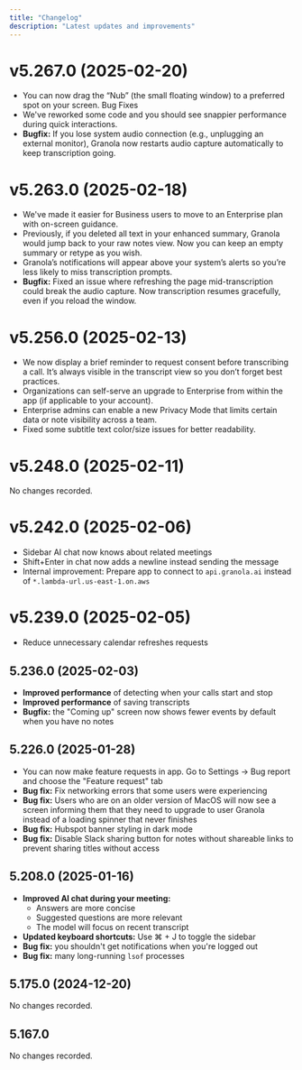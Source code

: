 ```yaml
---
title: "Changelog"
description: "Latest updates and improvements"
---
```


# v5.267.0 (2025-02-20)

- You can now drag the “Nub” (the small floating window) to a preferred spot on your screen.
Bug Fixes
- We've reworked some code and you should see snappier performance during quick interactions.
- **Bugfix:** If you lose system audio connection (e.g., unplugging an external monitor), Granola now restarts audio capture automatically to keep transcription going.

# v5.263.0 (2025-02-18)

- We've made it easier for Business users to move to an Enterprise plan with on-screen guidance.
- Previously, if you deleted all text in your enhanced summary, Granola would jump back to your raw notes view. Now you can keep an empty summary or retype as you wish.
- Granola’s notifications will appear above your system’s alerts so you’re less likely to miss transcription prompts.
- **Bugfix:** Fixed an issue where refreshing the page mid-transcription could break the audio capture. Now transcription resumes gracefully, even if you reload the window.

# v5.256.0 (2025-02-13)

- We now display a brief reminder to request consent before transcribing a call. It’s always visible in the transcript view so you don’t forget best practices.
- Organizations can self-serve an upgrade to Enterprise from within the app (if applicable to your account).
- Enterprise admins can enable a new Privacy Mode that limits certain data or note visibility across a team.
- Fixed some subtitle text color/size issues for better readability.

# v5.248.0 (2025-02-11)

No changes recorded.

# v5.242.0 (2025-02-06)

- Sidebar AI chat now knows about related meetings
- Shift+Enter in chat now adds a newline instead sending the message
- Internal improvement: Prepare app to connect to `api.granola.ai` instead of `*.lambda-url.us-east-1.on.aws`

# v5.239.0 (2025-02-05)

- Reduce unnecessary calendar refreshes requests

## 5.236.0 (2025-02-03)

- **Improved performance** of detecting when your calls start and stop
- **Improved performance** of saving transcripts
- **Bugfix:** the "Coming up" screen now shows fewer events by default when you have no notes

## 5.226.0 (2025-01-28)

- You can now make feature requests in app. Go to Settings -> Bug report and choose the "Feature request" tab
- **Bug fix:** Fix networking errors that some users were experiencing
- **Bug fix:** Users who are on an older version of MacOS will now see a screen informing them that they need to upgrade to user Granola instead of a loading spinner that never finishes
- **Bug fix:** Hubspot banner styling in dark mode
- **Bug fix:** Disable Slack sharing button for notes without shareable links to prevent sharing titles without access

## 5.208.0 (2025-01-16)

- **Improved AI chat during your meeting:**
  - Answers are more concise
  - Suggested questions are more relevant
  - The model will focus on recent transcript
- **Updated keyboard shortcuts:** Use ⌘ + J to toggle the sidebar
- **Bug fix:** you shouldn't get notifications when you're logged out
- **Bug fix:** many long-running `lsof` processes

## 5.175.0 (2024-12-20)

No changes recorded.

## 5.167.0

No changes recorded.
